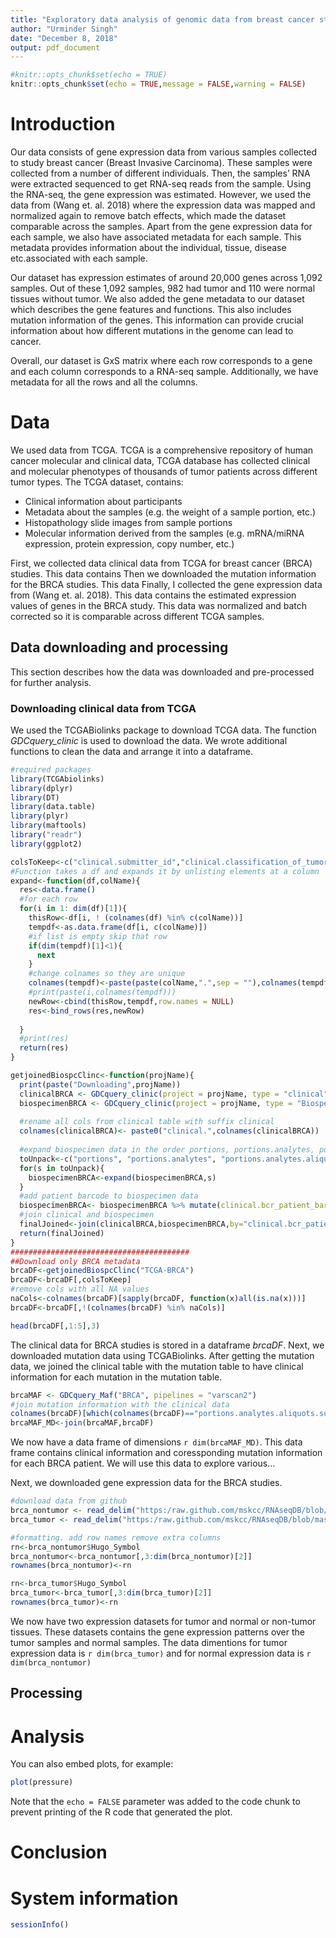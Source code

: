 ```yaml
---
title: "Exploratory data analysis of genomic data from breast cancer studies"
author: "Urminder Singh"
date: "December 8, 2018"
output: pdf_document
---
```


```r
#knitr::opts_chunk$set(echo = TRUE)
knitr::opts_chunk$set(echo = TRUE,message = FALSE,warning = FALSE)
```

# Introduction

Our data consists of gene expression data from various samples collected to study breast cancer (Breast Invasive Carcinoma). These samples were collected from a number of different individuals. Then, the samples' RNA were extracted sequenced to get RNA-seq reads from the sample. Using the RNA-seq, the gene expression was estimated. However, we used the data from (Wang et. al. 2018) where the expression data was mapped and normalized again to remove batch effects, which made the dataset comparable across the samples.
Apart from the gene expression data for each sample, we also have associated metadata for each sample. This metadata provides information about the individual, tissue, disease etc.associated with each sample.

Our dataset has expression estimates of around 20,000 genes across 1,092 samples. Out of these 1,092 samples, 982 had tumor and 110 were normal tissues without tumor. We also added the gene metadata to our dataset which describes the gene features and functions. This also includes mutation information of the genes. This information can provide crucial information about how different mutations in the genome can lead to cancer.

Overall, our dataset is GxS matrix where each row corresponds to a gene and each column corresponds to a RNA-seq sample. Additionally, we have metadata for all the rows and all the columns.


# Data

We used data from TCGA. TCGA is a comprehensive repository of human cancer molecular and clinical data, TCGA database has collected clinical and molecular phenotypes of thousands of tumor patients across different tumor types. The TCGA dataset, contains:

* Clinical information about participants
* Metadata about the samples (e.g. the weight of a sample portion, etc.)
* Histopathology slide images from sample portions
* Molecular information derived from the samples (e.g. mRNA/miRNA expression, protein expression, copy number, etc.)



First, we collected data clinical data from TCGA for breast cancer (BRCA) studies. This data contains
Then we downloaded the mutation information for the BRCA studies. This data
Finally, I collected the gene expression data  from (Wang et. al. 2018). This data contains the estimated expression values of genes in the BRCA study. This data was normalized and batch corrected so it is comparable across different TCGA samples.


## Data downloading and processing

This section describes how the data was downloaded and pre-processed for further analysis.

### Downloading clinical data from TCGA

We used the TCGABiolinks package to download TCGA data. The function *GDCquery_clinic* is used to download the data. We wrote additional functions to clean the data and arrange it into a dataframe.

```r
#required packages
library(TCGAbiolinks)
library(dplyr)
library(DT)
library(data.table)
library(plyr)
library(maftools)
library("readr")
library(ggplot2)

colsToKeep<-c("clinical.submitter_id","clinical.classification_of_tumor","clinical.primary_diagnosis","clinical.tumor_stage","clinical.age_at_diagnosis","clinical.vital_status","clinical.days_to_death","clinical.tissue_or_organ_of_origin","clinical.days_to_birth","clinical.site_of_resection_or_biopsy","clinical.days_to_last_follow_up","clinical.cigarettes_per_day","clinical.weight","clinical.alcohol_history","clinical.bmi","clinical.years_smoked","clinical.height","clinical.gender","clinical.year_of_birth","clinical.race","clinical.ethnicity","clinical.year_of_death","clinical.bcr_patient_barcode","clinical.disease","submitter_id","sample_type","tissue_type","portions.submitter_id","portions.analytes.analyte_type","portions.analytes.submitter_id","portions.analytes.analyte_type_id","portions.analytes.aliquots.analyte_type","portions.analytes.aliquots.submitter_id")
#Function takes a df and expands it by unlisting elements at a column
expand<-function(df,colName){
  res<-data.frame()
  #for each row
  for(i in 1: dim(df)[1]){
    thisRow<-df[i, ! (colnames(df) %in% c(colName))]
    tempdf<-as.data.frame(df[i, c(colName)])
    #if list is empty skip that row
    if(dim(tempdf)[1]<1){
      next
    }
    #change colnames so they are unique
    colnames(tempdf)<-paste(paste(colName,".",sep = ""),colnames(tempdf),sep = "")
    #print(paste(i,colnames(tempdf)))
    newRow<-cbind(thisRow,tempdf,row.names = NULL)
    res<-bind_rows(res,newRow)
    
  }
  #print(res)
  return(res)
}

getjoinedBiospcClinc<-function(projName){
  print(paste("Downloading",projName))
  clinicalBRCA <- GDCquery_clinic(project = projName, type = "clinical")
  biospecimenBRCA <- GDCquery_clinic(project = projName, type = "Biospecimen")
  
  #rename all cols from clinical table with suffix clinical
  colnames(clinicalBRCA)<- paste0("clinical.",colnames(clinicalBRCA))
  
  #expand biospecimen data in the order portions, portions.analytes, portions.analytes.aliquots
  toUnpack<-c("portions", "portions.analytes", "portions.analytes.aliquots")
  for(s in toUnpack){
    biospecimenBRCA<-expand(biospecimenBRCA,s)
  }
  #add patient barcode to biospecimen data
  biospecimenBRCA<- biospecimenBRCA %>% mutate(clinical.bcr_patient_barcode=substr(submitter_id,1,nchar(as.character(submitter_id))-4))
  #join clinical and biospecimen
  finalJoined<-join(clinicalBRCA,biospecimenBRCA,by="clinical.bcr_patient_barcode")
  return(finalJoined)
}
########################################
##Download only BRCA metadata
brcaDF<-getjoinedBiospcClinc("TCGA-BRCA")
brcaDF<-brcaDF[,colsToKeep]
#remove cols with all NA values
naCols<-colnames(brcaDF)[sapply(brcaDF, function(x)all(is.na(x)))]
brcaDF<-brcaDF[,!(colnames(brcaDF) %in% naCols)]

head(brcaDF[,1:5],3)
```

The clinical data for BRCA studies is stored in a dataframe *brcaDF*. Next, we downloaded mutation data using TCGABiolinks. After getting the mutation data, we joined the clinical table with the mutation table to have clinical information for each mutation in the mutation table.

```r
brcaMAF <- GDCquery_Maf("BRCA", pipelines = "varscan2")
#join mutation information with the clinical data
colnames(brcaDF)[which(colnames(brcaDF)=="portions.analytes.aliquots.submitter_id")]="Tumor_Sample_Barcode"
brcaMAF_MD<-join(brcaMAF,brcaDF)
```

We now have a data frame of dimensions `r dim(brcaMAF_MD)`. This data frame contains clinical information and coressponding mutation information for each BRCA patient. We will use this data to explore various...

Next, we downloaded gene expression data for the BRCA studies. 

```r
#download data from github
brca_nontumor <- read_delim("https:/raw.github.com/mskcc/RNAseqDB/blob/master/data/normalized/brca-rsem-fpkm-tcga.txt.gz", "\t", escape_double = FALSE, trim_ws = TRUE)
brca_tumor <- read_delim("https:/raw.github.com/mskcc/RNAseqDB/blob/master/data/normalized/brca-rsem-fpkm-tcga-t.txt.gz", "\t", escape_double = FALSE, trim_ws = TRUE)

#formatting. add row names remove extra columns
rn<-brca_nontumor$Hugo_Symbol
brca_nontumor<-brca_nontumor[,3:dim(brca_nontumor)[2]]
rownames(brca_nontumor)<-rn

rn<-brca_tumor$Hugo_Symbol
brca_tumor<-brca_tumor[,3:dim(brca_tumor)[2]]
rownames(brca_tumor)<-rn

```

We now have two expression datasets for tumor and normal or non-tumor tissues. These datasets contains the gene expression patterns over the tumor samples and normal samples. The data dimentions for tumor expression data is `r dim(brca_tumor)` and for normal expression data is `r dim(brca_nontumor)`

## Processing


# Analysis

You can also embed plots, for example:

```r
plot(pressure)
```

Note that the `echo = FALSE` parameter was added to the code chunk to prevent printing of the R code that generated the plot.


# Conclusion

# System information

```r
sessionInfo()
```
